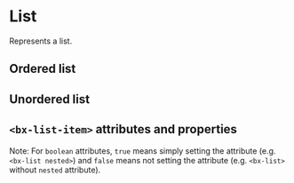 
# List

Represents a list.

## Ordered list

<Preview withToolbar>
  <Story id="list--ordered" height="200px" />
</Preview>

## Unordered list

<Preview withToolbar>
  <Story id="list--unordered" height="200px" />
</Preview>

## `<bx-list-item>` attributes and properties

Note: For `boolean` attributes, `true` means simply setting the attribute (e.g. `<bx-list nested>`) and `false` means not setting the attribute (e.g. `<bx-list>` without `nested` attribute).

<Props of="bx-list-item" />
